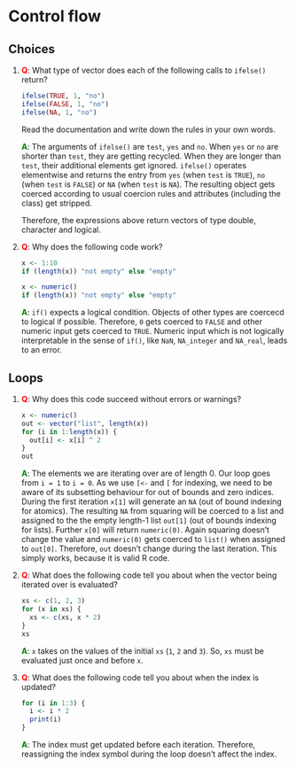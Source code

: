 # Control flow

## Choices

1. __<span style="color:red">Q</span>__: What type of vector does each of the following calls to `ifelse()`
    return?

    ```r
    ifelse(TRUE, 1, "no")
    ifelse(FALSE, 1, "no")
    ifelse(NA, 1, "no")
    ```

    Read the documentation and write down the rules in your own words.

   __<span style="color:green">A</span>__: The arguments of `ifelse()` are `test`, `yes` and `no`. When `yes` or `no` are shorter than `test`, they are getting recycled. When they are longer than `test`, their additional elements get ignored. `ifelse()` operates elementwise and returns the entry from `yes` (when `test` is `TRUE`), `no` (when `test` is `FALSE`) or `NA` (when `test` is `NA`). The resulting object gets coerced according to usual coercion rules and attributes (including the class) get stripped.
   
   Therefore, the expressions above return vectors of type double, character and logical.

2. __<span style="color:red">Q</span>__: Why does the following code work?

    ```r
    x <- 1:10
    if (length(x)) "not empty" else "empty"
      
    x <- numeric()
    if (length(x)) "not empty" else "empty"
    ```

   __<span style="color:green">A</span>__: `if()` expects a logical condition. Objects of other types are coercecd to logical if possible. Therefore, `0` gets coerced to `FALSE` and other numeric input gets coerced to `TRUE`. Numeric input which is not logically interpretable in the sense of `if()`, like `NaN`, `NA_integer` and `NA_real`, leads to an error.

## Loops

1. __<span style="color:red">Q</span>__: Why does this code succeed without errors or warnings? 
    
    ```r
    x <- numeric()
    out <- vector("list", length(x))
    for (i in 1:length(x)) {
      out[i] <- x[i] ^ 2
    }
    out
    ```

   __<span style="color:green">A</span>__: The elements we are iterating over are of length 0. Our loop goes from `i = 1` to `i = 0`. As we use `[<-` and `[` for indexing, we need to be aware of its subsetting behaviour for out of bounds and zero indices. During the first iteration `x[1]` will generate an `NA` (out of bound indexing for atomics). The resulting `NA` from squaring will be coerced to a list and assigned to the the empty length-1 list `out[1]` (out of bounds indexing for lists). Further `x[0]` will return `numeric(0)`. Again squaring doesn't change the value and `numeric(0)` gets coerced to `list()` when assigned to `out[0]`. Therefore, `out` doesn't change during the last iteration. This simply works, because it is valid R code.

2. __<span style="color:red">Q</span>__: What does the following code tell you about when the vector being 
    iterated over is evaluated?

    ```r
    xs <- c(1, 2, 3)
    for (x in xs) {
      xs <- c(xs, x * 2)
    }
    xs
    ```

   __<span style="color:green">A</span>__: `x` takes on the values of the initial `xs` (`1`, `2` and `3`). So, `xs` must be evaluated just once and before `x`.

3. __<span style="color:red">Q</span>__: What does the following code tell you about when the index is updated?

    ```r
    for (i in 1:3) {
      i <- i * 2
      print(i) 
    }
    ```

   __<span style="color:green">A</span>__: The index must get updated before each iteration. Therefore, reassigning the index symbol during the loop doesn't affect the index.
